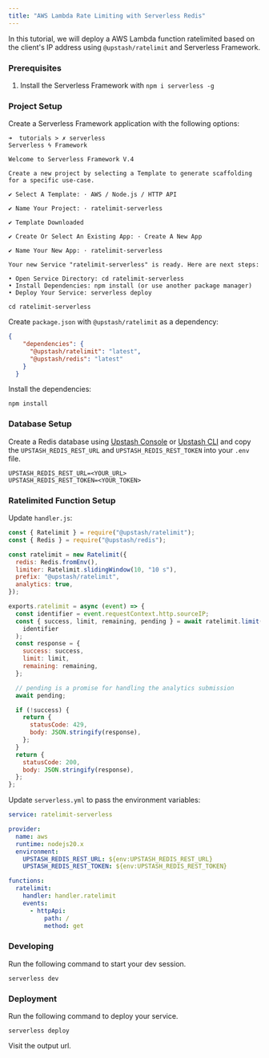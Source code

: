 ```yaml
---
title: "AWS Lambda Rate Limiting with Serverless Redis"
---
```


In this tutorial, we will deploy a AWS Lambda function ratelimited based on the client's IP address using `@upstash/ratelimit` and Serverless Framework.

### Prerequisites

1. Install the Serverless Framework with `npm i serverless -g`

### Project Setup

Create a Serverless Framework application with the following options:

```shell
➜  tutorials > ✗ serverless
Serverless ϟ Framework

Welcome to Serverless Framework V.4

Create a new project by selecting a Template to generate scaffolding for a specific use-case.

✔ Select A Template: · AWS / Node.js / HTTP API

✔ Name Your Project: · ratelimit-serverless

✔ Template Downloaded

✔ Create Or Select An Existing App: · Create A New App

✔ Name Your New App: · ratelimit-serverless

Your new Service "ratelimit-serverless" is ready. Here are next steps:

• Open Service Directory: cd ratelimit-serverless
• Install Dependencies: npm install (or use another package manager)
• Deploy Your Service: serverless deploy
```

```shell
cd ratelimit-serverless
```

Create `package.json` with `@upstash/ratelimit` as a dependency:

```json package.json
{
    "dependencies": {
      "@upstash/ratelimit": "latest",
      "@upstash/redis": "latest"
    }
  }
```

Install the dependencies:

```shell
npm install
```

### Database Setup

Create a Redis database using [Upstash Console](https://console.upstash.com) or [Upstash CLI](https://github.com/upstash/cli) and copy the `UPSTASH_REDIS_REST_URL` and `UPSTASH_REDIS_REST_TOKEN` into your `.env` file.

```shell .env
UPSTASH_REDIS_REST_URL=<YOUR_URL>
UPSTASH_REDIS_REST_TOKEN=<YOUR_TOKEN>
```

### Ratelimited Function Setup

Update `handler.js`:

```js handler.js
const { Ratelimit } = require("@upstash/ratelimit");
const { Redis } = require("@upstash/redis");

const ratelimit = new Ratelimit({
  redis: Redis.fromEnv(),
  limiter: Ratelimit.slidingWindow(10, "10 s"),
  prefix: "@upstash/ratelimit",
  analytics: true,
});

exports.ratelimit = async (event) => {
  const identifier = event.requestContext.http.sourceIP;
  const { success, limit, remaining, pending } = await ratelimit.limit(
    identifier
  );
  const response = {
    success: success,
    limit: limit,
    remaining: remaining,
  };

  // pending is a promise for handling the analytics submission
  await pending;

  if (!success) {
    return {
      statusCode: 429,
      body: JSON.stringify(response),
    };
  }
  return {
    statusCode: 200,
    body: JSON.stringify(response),
  };
};
```

Update `serverless.yml` to pass the environment variables:

```yaml serverless.yml
service: ratelimit-serverless

provider:
  name: aws
  runtime: nodejs20.x
  environment:
    UPSTASH_REDIS_REST_URL: ${env:UPSTASH_REDIS_REST_URL}
    UPSTASH_REDIS_REST_TOKEN: ${env:UPSTASH_REDIS_REST_TOKEN}

functions:
  ratelimit:
    handler: handler.ratelimit
    events:
      - httpApi:
          path: /
          method: get
```

### Developing
Run the following command to start your dev session.
```shell
serverless dev
```

### Deployment
Run the following command to deploy your service.
```shell
serverless deploy
```

Visit the output url.

